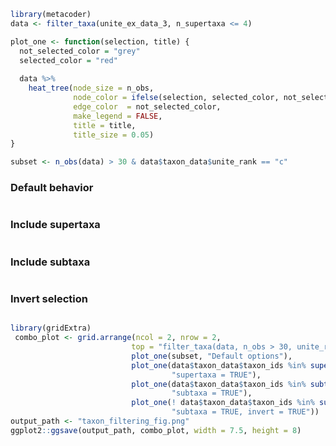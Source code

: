 

```r
library(metacoder)
data <- filter_taxa(unite_ex_data_3, n_supertaxa <= 4)
```

```r
plot_one <- function(selection, title) {
  not_selected_color = "grey"
  selected_color = "red"
  
  data %>%
    heat_tree(node_size = n_obs,
              node_color = ifelse(selection, selected_color, not_selected_color),
              edge_color  = not_selected_color,
              make_legend = FALSE,
              title = title,
              title_size = 0.05)
}
```



```r
subset <- n_obs(data) > 30 & data$taxon_data$unite_rank == "c"
```

### Default behavior


```r
```


### Include supertaxa

```r
```


### Include subtaxa

```r
```

### Invert selection 


```r
```


```r
library(gridExtra)
 combo_plot <- grid.arrange(ncol = 2, nrow = 2,
                           top = "filter_taxa(data, n_obs > 30, unite_rank == 'c')" ,
                           plot_one(subset, "Default options"),
                           plot_one(data$taxon_data$taxon_ids %in% supertaxa(data, subset, simplify = TRUE, include_input = TRUE),
                                    "supertaxa = TRUE"),
                           plot_one(data$taxon_data$taxon_ids %in% subtaxa(data, subset, simplify = TRUE, include_input = TRUE),
                                    "subtaxa = TRUE"),
                           plot_one(! data$taxon_data$taxon_ids %in% subtaxa(data, subset, simplify = TRUE, include_input = TRUE),
                                    "subtaxa = TRUE, invert = TRUE"))
output_path <- "taxon_filtering_fig.png"
ggplot2::ggsave(output_path, combo_plot, width = 7.5, height = 8)
```

